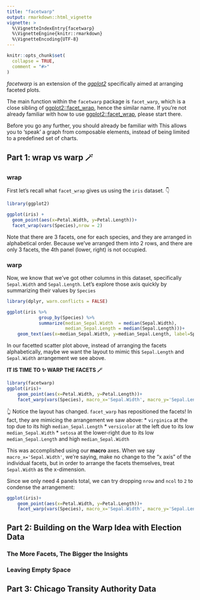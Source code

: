 ```yaml
---
title: "facetwarp"
output: rmarkdown::html_vignette
vignette: >
  %\VignetteIndexEntry{facetwarp}
  %\VignetteEngine{knitr::rmarkdown}
  %\VignetteEncoding{UTF-8}
---
```


```r
knitr::opts_chunk$set(
  collapse = TRUE,
  comment = "#>"
)
```

*facetwarp* is an extension of the [*ggplot2*](https://ggplot2.tidyverse.org) specifically aimed at arranging faceted plots.

The main function within the `facetwarp` package is `facet_warp`, which is a close sibling of [ggplot2::facet_wrap](https://ggplot2.tidyverse.org/reference/facet_wrap.html), hence the similar name. 
If you're not already familiar with how to use [ggplot2::facet_wrap](https://ggplot2.tidyverse.org/reference/facet_wrap.html), please start there.

Before you go any further, you should already be familiar with This allows you to 'speak' a graph from composable elements, instead of being limited to a predefined set of charts.


## Part 1: wrap vs warp 🪄

### wrap

First let's recall what `facet_wrap` gives us using the `iris` dataset. 👇
```r
library(ggplot2)

ggplot(iris) +
  geom_point(aes(x=Petal.Width, y=Petal.Length))+
  facet_wrap(vars(Species),nrow = 2)
```

Note that there are 3 facets, one for each species, and they are arranged in alphabetical order.
Because we've arranged them into 2 rows, and there are only 3 facets, the 4th panel (lower, right) is not occupied.

### warp
Now, we know that we've got other columns in this dataset, specifically `Sepal.Width` and `Sepal.Length`.
Let's explore those axis quickly by summarizing their values by `Species`

```r
library(dplyr, warn.conflicts = FALSE)

ggplot(iris %>% 
            group_by(Species) %>% 
            summarize(median_Sepal.Width  = median(Sepal.Width),
                      median_Sepal.Length = median(Sepal.Length)))+
    geom_text(aes(x=median_Sepal.Width, y=median_Sepal.Length, label=Species))
```

In our facetted scatter plot above, instead of arranging the facets alphabetically, 
maybe we want the layout to mimic this `Sepal.Length` and `Sepal.Width` arrangement we see above.

**IT IS TIME TO ✨ WARP THE FACETS  🪄 **


```r
library(facetwarp)
ggplot(iris)+
    geom_point(aes(x=Petal.Width, y=Petal.Length))+
    facet_warp(vars(Species), macro_x='Sepal.Width', macro_y='Sepal.Length', nrow = 3, ncol = 3)
```

👆 Notice the layout has changed. `facet_warp` has repositioned the facets!
In fact, they are mimicing the arrangement we saw above:
* `virginica` at the top due to its high `median_Sepal.Length`
* `versicolor` at the left due to its low `median_Sepal.Width`
* `setosa` at the lower-right due to its low `median_Sepal.Length` and high `median_Sepal.Width`

This was accomplished using our **macro** axes.
When we say `macro_x='Sepal.Width'`, we're saying, make no change to the "x axis" of the individual facets, but in order to arrange the facets themselves, treat `Sepal.Width` as the x-dimension.

Since we only need 4 panels total, we can try dropping `nrow` and `ncol` to `2` to condense the arrangement:
```r
ggplot(iris)+
    geom_point(aes(x=Petal.Width, y=Petal.Length))+
    facet_warp(vars(Species), macro_x='Sepal.Width', macro_y='Sepal.Length', nrow = 2, ncol = 2)
```


## Part 2: Building on the Warp Idea with Election Data

### The More Facets, The Bigger the Insights

### Leaving Empty Space


## Part 3: Chicago Transity Authority Data
